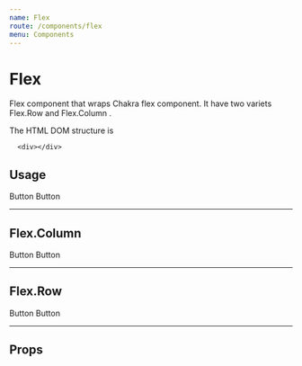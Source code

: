 ```yaml
---
name: Flex
route: /components/flex
menu: Components
---
```



# Flex

Flex component that wraps Chakra flex component. It have two variets Flex.Row and Flex.Column .

The HTML DOM structure is

```
  <div></div>
```

## Usage
<Playground>
  <Flex as="form" p="1">
    <Box
      as="button"
      bg="teal.500"
      py={2}
      px={4}
      rounded="md"
      fontWeight="semibold"
      color="white"
      _hover={{ bg: "teal.600" }}
      _focus={{ boxShadow: "outline" }}
    >
      Button
    </Box>
    <Box
      as="button"
      bg="blue.500"
      py={2}
      px={4}
      ml={2}
      rounded="md"
      fontWeight="semibold"
      color="white"
      _hover={{ bg: "teal.600" }}
      _focus={{ boxShadow: "outline" }}
    >
      Button
    </Box>
  </Flex>
</Playground>

___

## Flex.Column

<Playground>
  <Flex.Column p="1">
    <Box
      as="button"
      width="min-content"
      bg="teal.500"
      py={2}
      px={4}
      rounded="md"
      fontWeight="semibold"
      color="white"
      _hover={{ bg: "teal.600" }}
      _focus={{ boxShadow: "outline" }}
    >
      Button
    </Box>
    <Box
      as="button"
      width="min-content"
      bg="blue.500"
      py={2}
      px={4}
      rounded="md"
      fontWeight="semibold"
      color="white"
      _hover={{ bg: "teal.600" }}
      _focus={{ boxShadow: "outline" }}
    >
      Button
    </Box>
  </Flex.Column>
</Playground>

___

## Flex.Row

<Playground>
  <Flex.Row p="1">
    <Box
      as="button"
      width="min-content"
      bg="teal.500"
      py={2}
      px={4}
      rounded="md"
      fontWeight="semibold"
      color="white"
      _hover={{ bg: "teal.600" }}
      _focus={{ boxShadow: "outline" }}
    >
      Button
    </Box>
    <Box
      as="button"
      width="min-content"
      bg="blue.500"
      py={2}
      px={4}
      ml={2}
      rounded="md"
      fontWeight="semibold"
      color="white"
      _hover={{ bg: "teal.600" }}
      _focus={{ boxShadow: "outline" }}
    >
      Button
    </Box>
  </Flex.Row>
</Playground>

___

## Props

<Props of={Flex}/>